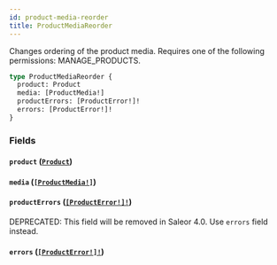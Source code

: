```yaml
---
id: product-media-reorder
title: ProductMediaReorder
---
```


Changes ordering of the product media. Requires one of the following permissions: MANAGE_PRODUCTS.

```graphql
type ProductMediaReorder {
  product: Product
  media: [ProductMedia!]
  productErrors: [ProductError!]!
  errors: [ProductError!]!
}
```

### Fields

#### `product` ([`Product`](../../../developer/api-reference/objects/product))

#### `media` ([`[ProductMedia!]`](../../../developer/api-reference/objects/product-media))

#### `productErrors` ([`[ProductError!]!`](../../../developer/api-reference/objects/product-error))

<span class="badge badge--warning">DEPRECATED: This field will be removed in Saleor 4.0. Use `errors` field instead.</span>

#### `errors` ([`[ProductError!]!`](../../../developer/api-reference/objects/product-error))
